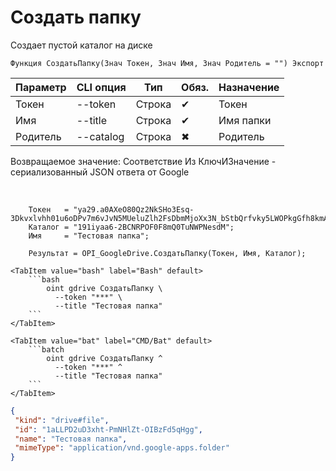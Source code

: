 ﻿---
sidebar_position: 5
---


# Создать папку
 Создает пустой каталог на диске



`Функция СоздатьПапку(Знач Токен, Знач Имя, Знач Родитель = "") Экспорт`

  | Параметр | CLI опция | Тип | Обяз. | Назначение |
  |-|-|-|-|-|
  | Токен | --token | Строка | &#x2714; | Токен |
  | Имя | --title | Строка | &#x2714; | Имя папки |
  | Родитель | --catalog | Строка | &#x2716; | Родитель |

  
  Возвращаемое значение:   Соответствие Из КлючИЗначение - сериализованный JSON ответа от Google

<br/>




```bsl title="Пример использования для 1С:Предприятие/OneScript"
    Токен   = "ya29.a0AXeO80Qz2NkSHo3Esq-3Dkvxlvhh01u6oDPv7m6vJvN5MUeluZlh2FsDbmMjoXx3N_bStbQrfvky5LWOPkgGfh8kmAQnvGb4Tc84o0wzy...";
    Каталог = "191iyaa6-2BCNRPOF0F8mQ0TuNWPNesdM";
    Имя     = "Тестовая папка";

    Результат = OPI_GoogleDrive.СоздатьПапку(Токен, Имя, Каталог);
```
    

 <Tabs>
  
    <TabItem value="bash" label="Bash" default>
        ```bash
            oint gdrive СоздатьПапку \
              --token "***" \
              --title "Тестовая папка"
        ```
    </TabItem>
  
    <TabItem value="bat" label="CMD/Bat" default>
        ```batch
            oint gdrive СоздатьПапку ^
              --token "***" ^
              --title "Тестовая папка"
        ```
    </TabItem>
</Tabs>


```json title="Результат"
{
 "kind": "drive#file",
 "id": "1aLLPD2uD3xht-PmNHlZt-OIBzFd5qHgg",
 "name": "Тестовая папка",
 "mimeType": "application/vnd.google-apps.folder"
}
```
